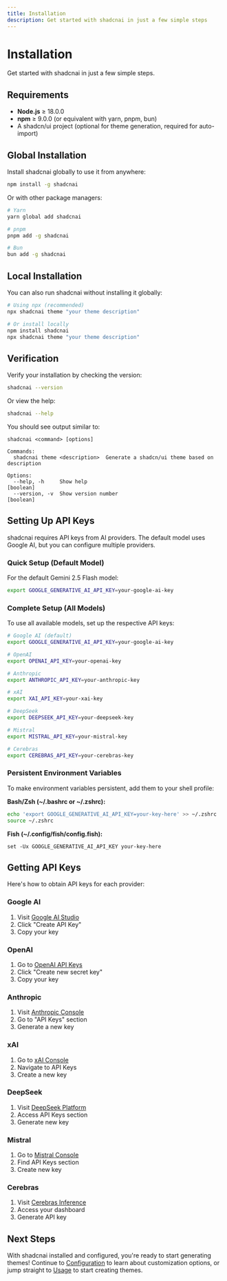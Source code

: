 ```yaml
---
title: Installation
description: Get started with shadcnai in just a few simple steps
---
```


# Installation

Get started with shadcnai in just a few simple steps.

## Requirements

- **Node.js** ≥ 18.0.0
- **npm** ≥ 9.0.0 (or equivalent with yarn, pnpm, bun)
- A shadcn/ui project (optional for theme generation, required for auto-import)

## Global Installation

Install shadcnai globally to use it from anywhere:

```bash
npm install -g shadcnai
```

Or with other package managers:

```bash
# Yarn
yarn global add shadcnai

# pnpm
pnpm add -g shadcnai

# Bun
bun add -g shadcnai
```

## Local Installation

You can also run shadcnai without installing it globally:

```bash
# Using npx (recommended)
npx shadcnai theme "your theme description"

# Or install locally
npm install shadcnai
npx shadcnai theme "your theme description"
```

## Verification

Verify your installation by checking the version:

```bash
shadcnai --version
```

Or view the help:

```bash
shadcnai --help
```

You should see output similar to:

```
shadcnai <command> [options]

Commands:
  shadcnai theme <description>  Generate a shadcn/ui theme based on description

Options:
  --help, -h     Show help                                            [boolean]
  --version, -v  Show version number                                  [boolean]
```

## Setting Up API Keys

shadcnai requires API keys from AI providers. The default model uses Google AI, but you can configure multiple providers.

### Quick Setup (Default Model)

For the default Gemini 2.5 Flash model:

```bash
export GOOGLE_GENERATIVE_AI_API_KEY=your-google-ai-key
```

### Complete Setup (All Models)

To use all available models, set up the respective API keys:

```bash
# Google AI (default)
export GOOGLE_GENERATIVE_AI_API_KEY=your-google-ai-key

# OpenAI
export OPENAI_API_KEY=your-openai-key

# Anthropic
export ANTHROPIC_API_KEY=your-anthropic-key

# xAI
export XAI_API_KEY=your-xai-key

# DeepSeek
export DEEPSEEK_API_KEY=your-deepseek-key

# Mistral
export MISTRAL_API_KEY=your-mistral-key

# Cerebras
export CEREBRAS_API_KEY=your-cerebras-key
```

### Persistent Environment Variables

To make environment variables persistent, add them to your shell profile:

**Bash/Zsh (~/.bashrc or ~/.zshrc):**

```bash
echo 'export GOOGLE_GENERATIVE_AI_API_KEY=your-key-here' >> ~/.zshrc
source ~/.zshrc
```

**Fish (~/.config/fish/config.fish):**

```fish
set -Ux GOOGLE_GENERATIVE_AI_API_KEY your-key-here
```

## Getting API Keys

Here's how to obtain API keys for each provider:

### Google AI

1. Visit [Google AI Studio](https://aistudio.google.com/app/apikey)
2. Click "Create API Key"
3. Copy your key

### OpenAI

1. Go to [OpenAI API Keys](https://platform.openai.com/api-keys)
2. Click "Create new secret key"
3. Copy your key

### Anthropic

1. Visit [Anthropic Console](https://console.anthropic.com/)
2. Go to "API Keys" section
3. Generate a new key

### xAI

1. Go to [xAI Console](https://console.x.ai/)
2. Navigate to API Keys
3. Create a new key

### DeepSeek

1. Visit [DeepSeek Platform](https://platform.deepseek.com/)
2. Access API Keys section
3. Generate new key

### Mistral

1. Go to [Mistral Console](https://console.mistral.ai/)
2. Find API Keys section
3. Create new key

### Cerebras

1. Visit [Cerebras Inference](https://inference.cerebras.ai/)
2. Access your dashboard
3. Generate API key

## Next Steps

With shadcnai installed and configured, you're ready to start generating themes! Continue to [Configuration](/docs/configuration) to learn about customization options, or jump straight to [Usage](/docs/usage) to start creating themes.

